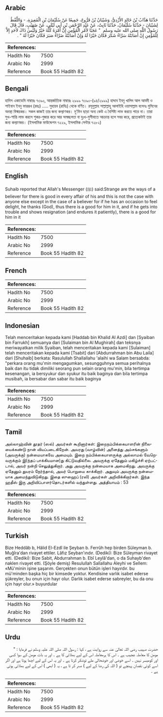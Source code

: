 ## Arabic


<div dir="rtl" lang="ar" style={{fontSize:'larger',backgroundColor:'#f8f9fa',padding:20}}>
حَدَّثَنَا هَدَّابُ بْنُ خَالِدٍ الأَزْدِيُّ، وَشَيْبَانُ بْنُ فَرُّوخَ، جَمِيعًا عَنْ سُلَيْمَانَ بْنِ الْمُغِيرَةِ، - وَاللَّفْظُ لِشَيْبَانَ - حَدَّثَنَا سُلَيْمَانُ، حَدَّثَنَا ثَابِتٌ، عَنْ عَبْدِ الرَّحْمَنِ بْنِ أَبِي لَيْلَى، عَنْ صُهَيْبٍ، قَالَ قَالَ رَسُولُ اللَّهِ صلى الله عليه وسلم ‏ "‏ عَجَبًا لأَمْرِ الْمُؤْمِنِ إِنَّ أَمْرَهُ كُلَّهُ خَيْرٌ وَلَيْسَ ذَاكَ لأَحَدٍ إِلاَّ لِلْمُؤْمِنِ إِنْ أَصَابَتْهُ سَرَّاءُ شَكَرَ فَكَانَ خَيْرًا لَهُ وَإِنْ أَصَابَتْهُ ضَرَّاءُ صَبَرَ فَكَانَ خَيْرًا لَهُ ‏"‏ ‏.‏
</div>
<div style={{backgroundColor:'#f8f9fa',padding:20, marginBottom: 10}}><table> <thead> <tr> <th>References:</th> <th></th> </tr> </thead> <tbody><tr><td>Hadith No</td><td>7500</td></tr><tr><td>Arabic No</td><td>2999</td></tr><tr><td>Reference</td><td>Book 55 Hadith 82</td></tr></tbody></table></div>

## Bengali


<div dir="ltr" lang="bn" style={{fontSize:'larger',backgroundColor:'#f8f9fa',padding:20}}>
হাদিস একাডেমি নাম্বারঃ ৭৩৯০, আন্তর্জাতিক নাম্বারঃ ২৯৯৯ ৭৩৯০-(৯৪/২৯৯৯) হাদ্দাব ইবনু খালিদ আল আযদী ও শাইবান ইবনু ফাররূখ (রহঃ) ..... সুহায়ব (রাযিঃ) থেকে বর্ণিত। রসূলুল্লাহ সাল্লাল্লাহু আলাইহি ওয়াসাল্লাম বলেনঃ মুমিনের অবস্থা বিস্ময়কর। সকল কাজই তার জন্য কল্যাণকর। মু’মিন ছাড়া অন্য কেউ এ বৈশিষ্ট্য লাভ করতে পারে না। তারা সুখ-শান্তি লাভ করলে শুকর-গুজার করে আর অস্বচ্ছলতা বা দুঃখ-মুসীবাতে আক্রান্ত হলে সবর করে, প্রত্যেকটাই তার জন্য কল্যাণকর। (ইসলামিক ফাউন্ডেশন ৭২২৯, ইসলামিক সেন্টার ৭২৮২)
</div>
<div style={{backgroundColor:'#f8f9fa',padding:20, marginBottom: 10}}><table> <thead> <tr> <th>References:</th> <th></th> </tr> </thead> <tbody><tr><td>Hadith No</td><td>7500</td></tr><tr><td>Arabic No</td><td>2999</td></tr><tr><td>Reference</td><td>Book 55 Hadith 82</td></tr></tbody></table></div>

## English


<div dir="ltr" lang="en" style={{fontSize:'larger',backgroundColor:'#f8f9fa',padding:20}}>
Suhaib reported that Allah's Messenger (ﷺ) said:Strange are the ways of a believer for there is good in every affair of his and this is not the case with anyone else except in the case of a believer for if he has an occasion to feel delight, he thanks (God), thus there is a good for him in it, and if he gets into trouble and shows resignation (and endures it patiently), there is a good for him in it
</div>
<div style={{backgroundColor:'#f8f9fa',padding:20, marginBottom: 10}}><table> <thead> <tr> <th>References:</th> <th></th> </tr> </thead> <tbody><tr><td>Hadith No</td><td>7500</td></tr><tr><td>Arabic No</td><td>2999</td></tr><tr><td>Reference</td><td>Book 55 Hadith 82</td></tr></tbody></table></div>

## French


<div dir="ltr" lang="fr" style={{fontSize:'larger',backgroundColor:'#f8f9fa',padding:20}}>

</div>
<div style={{backgroundColor:'#f8f9fa',padding:20, marginBottom: 10}}><table> <thead> <tr> <th>References:</th> <th></th> </tr> </thead> <tbody><tr><td>Hadith No</td><td>7500</td></tr><tr><td>Arabic No</td><td>2999</td></tr><tr><td>Reference</td><td>Book 55 Hadith 82</td></tr></tbody></table></div>

## Indonesian


<div dir="ltr" lang="id" style={{fontSize:'larger',backgroundColor:'#f8f9fa',padding:20}}>
Telah menceritakan kepada kami [Haddab bin Khalid Al Azdi] dan [Syaiban bin Farrukh] semuanya dari [Sulaiman bin Al Mughirah] dan teksnya meriwayatkan milik Syaiban, telah menceritakan kepada kami [Sulaiman] telah menceritakan kepada kami [Tsabit] dari [Abdurrahman bin Abu Laila] dari [Shuhaib] berkata: Rasulullah Shallallahu 'alaihi wa Salam bersabda: "perkara orang mu'min mengagumkan, sesungguhnya semua perihalnya baik dan itu tidak dimiliki seorang pun selain orang mu'min, bila tertimpa kesenangan, ia bersyukur dan syukur itu baik baginya dan bila tertimpa musibah, ia bersabar dan sabar itu baik baginya
</div>
<div style={{backgroundColor:'#f8f9fa',padding:20, marginBottom: 10}}><table> <thead> <tr> <th>References:</th> <th></th> </tr> </thead> <tbody><tr><td>Hadith No</td><td>7500</td></tr><tr><td>Arabic No</td><td>2999</td></tr><tr><td>Reference</td><td>Book 55 Hadith 82</td></tr></tbody></table></div>

## Tamil


<div dir="ltr" lang="ta" style={{fontSize:'larger',backgroundColor:'#f8f9fa',padding:20}}>
அல்லாஹ்வின் தூதர் (ஸல்) அவர்கள் கூறினார்கள்: இறைநம்பிக்கையாளரின் நிலையைக்கண்டு நான் வியப்படைகிறேன். அவரது (வாழ்வின்) அனைத்து அம்சங்களும் (அவருக்கு) நன்மையாகவே அமையும். இறை நம்பிக்கையாளருக்கு அல்லாமல் வேறெவருக்கும் இ(ந்தப் பாக்கியமான)து கிட்டுவதில்லை. அவருக்கு ஏதேனும் மகிழ்ச்சி ஏற்பட்டால், அவர் நன்றி செலுத்துகிறார். அது அவருக்கு நன்மையாக அமைகிறது. அவருக்கு ஏதேனும் துயரம் நேர்ந்தால், அவர் பொறுமை காக்கிறார். அதுவும் அவருக்கு நன்மையாக அமைந்துவிடுகிறது. இதை ஸுஹைப் (ரலி) அவர்கள் அறிவிக்கிறார்கள். இந்த ஹதீஸ் இரு அறிவிப்பாளர்தொடர்களில் வந்துள்ளது. அத்தியாயம் : 53
</div>
<div style={{backgroundColor:'#f8f9fa',padding:20, marginBottom: 10}}><table> <thead> <tr> <th>References:</th> <th></th> </tr> </thead> <tbody><tr><td>Hadith No</td><td>7500</td></tr><tr><td>Arabic No</td><td>2999</td></tr><tr><td>Reference</td><td>Book 55 Hadith 82</td></tr></tbody></table></div>

## Turkish


<div dir="ltr" lang="tr" style={{fontSize:'larger',backgroundColor:'#f8f9fa',padding:20}}>
Bize Heddâb b, Hâlid El-Ezdî ile Şeyban b. Ferrûh hep birden Süleyman b. Muğîra'dan rivayet ettiler. Lâfız Seyban'ındır. (Dediki): Bize Süleyman rivayet etti. (Dediki): Bize Sabit, Abdurrahman b. Ebî Leylâ'dan, o da Suhayb'den naklen rivayet etti. (Şöyle demiş) Resulullah Salîallahu Aleyhi ve Sellem: «Mü'minin işine şaşarım. Gerçekten onun bütün işleri hayırdır. bu mü'minden başka hiç bir kimsede yoktur. Kendisine varlık isabet ederse şükreyler, bu onun için hayr olur. Darlık isabet ederse sabreyler, bu da onu için hayr olur.» buyurdular
</div>
<div style={{backgroundColor:'#f8f9fa',padding:20, marginBottom: 10}}><table> <thead> <tr> <th>References:</th> <th></th> </tr> </thead> <tbody><tr><td>Hadith No</td><td>7500</td></tr><tr><td>Arabic No</td><td>2999</td></tr><tr><td>Reference</td><td>Book 55 Hadith 82</td></tr></tbody></table></div>

## Urdu


<div dir="rtl" lang="ur" style={{fontSize:'larger',backgroundColor:'#f8f9fa',padding:20}}>
حضرت صہیب رضی اللہ تعالیٰ عنہ سے روایت ہے ، کہا : رسول اللہ صلی اللہ علیہ وسلم نے فرمایا : " مومن کا معاملہ عجیب ہے ۔ اس کا ہرمعاملہ اس کے لیے بھلائی کا ہے ۔ اور یہ بات مومن کے سوا کسی اور کومیسر نہیں ۔ اسے خوشی اور خوشحالی ملے توشکر کرتا ہے ۔ اور یہ اس کے لیے اچھا ہوتا ہے اور اگر اسے کوئی نقصان پہنچے تو ( اللہ کی رضا کے لیے ) صبر کر تا ہے ، یہ ( ابھی ) اس کے لیے بھلائی ہوتی ہے ۔
</div>
<div style={{backgroundColor:'#f8f9fa',padding:20, marginBottom: 10}}><table> <thead> <tr> <th>References:</th> <th></th> </tr> </thead> <tbody><tr><td>Hadith No</td><td>7500</td></tr><tr><td>Arabic No</td><td>2999</td></tr><tr><td>Reference</td><td>Book 55 Hadith 82</td></tr></tbody></table></div>